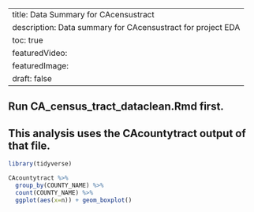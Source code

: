 --
title: Data Summary for CAcensustract
description: Data summary for CAcensustract for project EDA
toc: true
featuredVideo:
featuredImage: 
draft: false
--

## Run CA_census_tract_dataclean.Rmd first.
## This analysis uses the CAcountytract output of that file. 

```r

library(tidyverse)

CAcountytract %>% 
  group_by(COUNTY_NAME) %>%
  count(COUNTY_NAME) %>%
  ggplot(aes(x=n)) + geom_boxplot()

```